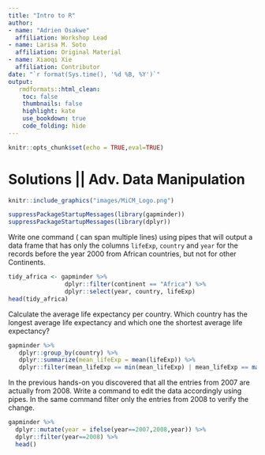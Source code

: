 ```yaml
---
title: "Intro to R"
author: 
- name: "Adrien Osakwe"
  affiliation: Workshop Lead
- name: Larisa M. Soto
  affiliation: Original Material
- name: Xiaoqi Xie
  affiliation: Contributor
date: "`r format(Sys.time(), '%d %B, %Y')`"
output:
   rmdformats::html_clean:
    toc: false
    thumbnails: false
    highlight: kate
    use_bookdown: true
    code_folding: hide
---
```


```r
knitr::opts_chunk$set(echo = TRUE,eval=TRUE)
```

# Solutions || Adv. Data Manipulation
```r
knitr::include_graphics("images/MiCM_Logo.png")
```

```r
suppressPackageStartupMessages(library(gapminder))
suppressPackageStartupMessages(library(dplyr))
```

Write one command ( can span multiple lines) using pipes that will output a data frame that has only the columns `lifeExp`, `country` and `year` for the records before the year 2000 from African countries, but not for other Continents.

```r
tidy_africa <- gapminder %>%
                dplyr::filter(continent == "Africa") %>%
                dplyr::select(year, country, lifeExp)
head(tidy_africa)
```

Calculate the average life expectancy per country. Which country has the longest average life expectancy and which one the shortest average life expectancy?

```r
gapminder %>%
   dplyr::group_by(country) %>%
   dplyr::summarize(mean_lifeExp = mean(lifeExp)) %>%
   dplyr::filter(mean_lifeExp == min(mean_lifeExp) | mean_lifeExp == max(mean_lifeExp))
```

In the previous hands-on you discovered that all the entries from 2007 are actually from 2008. Write a command to edit the data accordingly using pipes. In the same command filter only the entries from 2008 to verify the change.

```r
gapminder %>%
  dplyr::mutate(year = ifelse(year==2007,2008,year)) %>%
  dplyr::filter(year==2008) %>%
  head()
```

